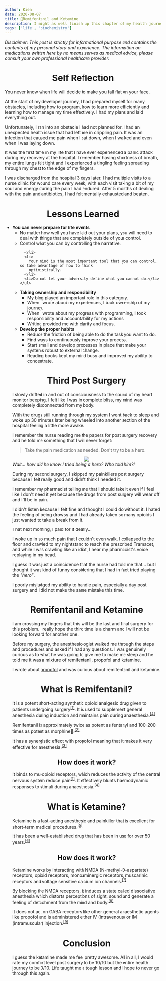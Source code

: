 ```yaml
---
author: Kien
date: 2020-08-07
title: 💉Remifentanil and Ketamine
description: I might as well finish up this chapter of my health journey and provide an ending story. I was curious what they had given me during my last surgery because I woke up feeling like I was on a floating cloud.
tags: ['life', 'biochemistry']
---
```


_Disclaimer: This post is strictly for informational purpose and contains the contents of my personal story and experience. The information on medications written here by no means serves as medical advice, please consult your own professional healthcare provider._

# <center> Self Reflection </center>

You never know when life will decide to make you fall flat on your face.

At the start of my developer journey, I had prepared myself for many obstacles, including how to program, how to learn more efficiently and learning how to manage my time effectively. I had my plans and laid everything out.

Unfortunately, I ran into an obstacle I had not planned for. I had an unexpected health issue that had left me in crippling pain. It was an infection that caused me pain when I sat down, when I walked and even when I was laying down.

It was the first time in my life that I have ever experienced a panic attack during my recovery at the hospital. I remember having shortness of breath, my entire lungs felt tight and I experienced a tingling feeling spreading through my chest to the edge of my fingers.

I was discharged from the hospital 3 days later. I had multiple visits to a nurse clinic for wound care every week, with each visit taking a bit of my soul and energy during the pain I had endured. After 5 months of dealing with the pain and antibiotics, I had felt mentally exhausted and beaten.

# <center>Lessons Learned</center>

<ul style={{ listStyleType: `none` }}>
  <li>
    <strong>You can never prepare for life events</strong>
    <ul>
      <li>
        No matter how well you have laid out your plans, you will need to deal with things that are
        completely outside of your control.
      </li>
      <li>
        Control what you can by controlling the narrative.

      </li>
      <li>
        Your mind is the most important tool that you can control, so take advantage of how to think
        optimistically.
      </li>
      <li>Do not let your adversity define what you cannot do.</li>
    </ul>

  </li>
</ul>

<ul style={{ listStyleType: `none` }}>
  <li>
    <strong>Taking ownership and responsibility</strong>
    <ul>
      <li>My blog played an important role in this category.</li>
      <li>When I wrote about my experiences, I took ownership of my journey.</li>
      <li>
        When I wrote about my progress with programming, I took responsibility and accountability
        for my actions.
      </li>
      <li>Writing provided me with clarity and focus.</li>
    </ul>
  </li>
</ul>

<ul style={{ listStyleType: `none` }}>
  <li>
    <strong>Develop the proper habits</strong>
    <ul>
      <li>Reduce the friction of being able to do the task you want to do.</li>
      <li>Find ways to continuously improve your process.</li>
      <li>
        Start small and develop processes in place that make your systems robust to external change.
      </li>
      <li>Reading books kept my mind busy and improved my ability to concentrate.</li>
    </ul>
  </li>
</ul>

# <center >Third Post Surgery</center>

I slowly drifted in and out of consciousness to the sound of my heart monitor beeping. I felt like I was in complete bliss, my mind was completely disconnected from my body.

With the drugs still running through my system I went back to sleep and woke up 30 minutes later being wheeled into another section of the hospital feeling a little more awake.

I remember the nurse reading me the papers for post surgery recovery and he told me something that I will never forget:

<blockquote>Take the pain medication as needed. Don't try to be a hero.</blockquote>

<center style={{ fontSize: `2rem` }}>
  <img src="https://media1.tenor.com/images/65866ba370141523c412fb6c0dd2de6d/tenor.gif?itemid=4937950" />
</center>
<i className="flex justify-center">Wait... how did he know I tried being a hero? Who told him?!</i>

During my second surgery, I skipped my painkillers post surgery because I felt really good and didn't think I needed it.

I remember my pharmacist telling me that I should take it even if I feel like I don't need it yet because the drugs from post surgery will wear off and I'll be in pain.

I didn't listen because I felt fine and thought I could do without it. I hated the feeling of being drowsy and I had already taken so many opioids I just wanted to take a break from it.

That next morning, I paid for it dearly...

I woke up in so much pain that I couldn't even walk. I collapsed to the floor and crawled to my nightstand to reach the prescribed Tramacet, and while I was crawling like an idiot, I hear my pharmacist's voice replaying in my head.

I guess it was just a coincidence that the nurse had told me that... but I thought it was kind of funny considering that I had in fact tried playing the <i>"hero"</i>.

I poorly misjudged my ability to handle pain, especially a day post surgery and I did not make the same mistake this time.

# <center>Remifentanil and Ketamine</center>

I am crossing my fingers that this will be the last and final surgery for this problem. I really hope the third time is a charm and I will not be looking forward for another one.

Before my surgery, the anesthesiologist walked me through the steps and procedures and asked if I had any questions. I was genuinely curious as to what he was going to give me to make me sleep and he told me it was a mixture of remifentanil, propofol and ketamine.

I wrote about [propofol](/060-propofol/) and was curious about remifentanil and ketamine.

# <center> What is Remifentanil? </center>

It is a potent short-acting synthetic opioid analgesic drug given to patients undergoing surgery<sup><a href="https://www.drugbank.ca/drugs/DB00899" target="_blank">[1]</a></sup>. It is used to supplement general anesthesia during induction and maintains pain during anaesthesia.<sup><a href="https://tinyurl.com/y2c3zmqt" target="_blank">[4]</a></sup>

Remifentanil is approximately twice as potent as fentanyl and 100-200 times as potent as morphine👀.<sup><a href="https://www.sciencedirect.com/topics/chemistry/remifentanil" target="_blank">[2]</a></sup>

It has a synergistic effect with propofol meaning that it makes it very effective for anesthesia.<sup><a href="https://www.ncbi.nlm.nih.gov/pmc/articles/PMC3022128/" target="_blank">[3]</a></sup>

## <center> How does it work? </center>

It binds to mu-opioid receptors, which reduces the activity of the central nervous system reduce pain<sup><a href="https://www.drugbank.ca/drugs/DB00899" target="_blank">[1]</a></sup>. It effectively blunts haemodynamic responses to stimuli during anaesthesia.<sup><a href="https://tinyurl.com/y2c3zmqt" target="_blank">[4]</a></sup>

# <center>What is Ketamine?</center>

Ketamine is a fast-acting anesthesic and painkiller that is excellent for short-term medical procedures.<sup><a href="https://www.ncbi.nlm.nih.gov/books/NBK470357/" target="_blank">[5]</a></sup>

It has been a well-established drug that has been in use for over 50 years.<sup><a href="https://www.sciencedirect.com/science/article/pii/S2210844014200062" target="_blank">[6]</a></sup>

## <center>How does it work? </center>

Ketamine works by interacting with NMDA (N-methyl-D-aspartate) receptors, opioid receptors, monoaminergic receptors, muscarinic receptors and voltage sensitive calcium ion channels.<sup><a href="https://www.drugbank.ca/drugs/DB01221" target="_blank">[7]</a></sup>

By blocking the NMDA receptors, it induces a state called dissociative anesthesia which distorts perceptions of sight, sound and generate a feeling of detachment from the mind and body.<sup><a href="https://www.ncbi.nlm.nih.gov/books/NBK470357/" target="_blank">[8]</a></sup>

It does not act on GABA receptors like other general anaesthetic agents like propofol and is administered either IV (intravenous) or IM (intramuscular) injection.<sup><a href="https://www.ncbi.nlm.nih.gov/books/NBK470357/" target="_blank">[9]</a></sup>

# <center>Conclusion</center>

I guess the ketamine made me feel pretty awesome. All in all, I would rate my comfort level post surgery to be 10/10 but the entire health journey to be 0/10. Life taught me a tough lesson and I hope to never go through this again.
